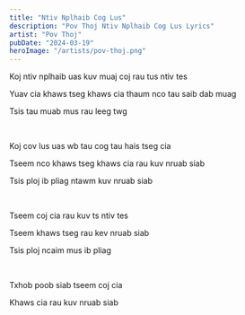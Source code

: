 ```yaml
---
title: "Ntiv Nplhaib Cog Lus"
description: "Pov Thoj Ntiv Nplhaib Cog Lus Lyrics"
artist: "Pov Thoj"
pubDate: "2024-03-19"
heroImage: "/artists/pov-thoj.png"
---
```


Koj ntiv nplhaib uas kuv muaj coj rau tus ntiv tes

Yuav cia khaws tseg khaws cia thaum nco tau saib dab muag

Tsis tau muab mus rau leeg twg

<br />

Koj cov lus uas wb tau cog tau hais tseg cia

Tseem nco khaws tseg khaws cia rau kuv nruab siab

Tsis ploj ib pliag ntawm kuv nruab siab

<br />

Tseem coj cia rau kuv ts ntiv tes

Tseem khaws tseg rau kev nruab siab

Tsis ploj ncaim mus ib pliag

<br />

Txhob poob siab tseem coj cia

Khaws cia rau kuv nruab siab
